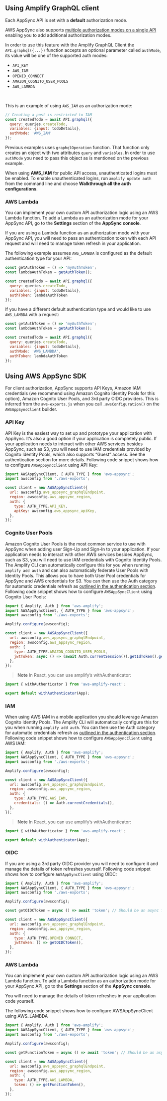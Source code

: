 ## Using Amplify GraphQL client

Each AppSync API is set with a __default__ authorization mode.

AWS AppSync also supports [multiple authorization modes on a single API](https://docs.aws.amazon.com/appsync/latest/devguide/security.html#using-additional-authorization-modes) enabling you to add additional authorization modes.

In order to use this feature with the Amplify GraphQL Client the `API.graphql({...})` function accepts an optional parameter called `authMode`, its value will be one of the supported auth modes:

- `API_KEY`
- `AWS_IAM`
- `OPENID_CONNECT`
- `AMAZON_COGNITO_USER_POOLS`
- `AWS_LAMBDA`

<br />

This is an example of using `AWS_IAM` as an authorization mode:

```js
// Creating a post is restricted to IAM 
const createdTodo = await API.graphql({
  query: queries.createTodo,
  variables: {input: todoDetails},
  authMode: 'AWS_IAM'
});
```

Previous examples uses `graphqlOperation` function. That function only creates an object with two attributes `query` and `variables`. In order to use `authMode` you need to pass this object as is mentioned on the previous example.

<Callout>

When using __AWS_IAM__ for public API access, unauthenticated logins must be enabled. To enable unauthenticated logins, run `amplify update auth` from the command line and choose __Walkthrough all the auth configurations__.

</Callout>

### AWS Lambda

You can implement your own custom API authorization logic using an AWS Lambda function. To add a Lambda as an authorization mode for your AppSync API, go to the **Settings** section of the **AppSync console**.

If you are using a Lambda function as an authorization mode with your AppSync API, you will need to pass an authentication token with each API request and will need to manage token refresh in your application.

The following example assumes `AWS_LAMBDA` is configured as the default authentication type for your API:
```js
const getAuthToken = () => 'myAuthToken';
const lambdaAuthToken = getAuthToken();

const createdTodo = await API.graphql({
  query: queries.createTodo,
  variables: {input: todoDetails},
  authToken: lambdaAuthToken
});
```

If you have a different default authentication type and would like to use `AWS_LAMBDA` with a request:
```javascript
const getAuthToken = () => 'myAuthToken';
const lambdaAuthToken = getAuthToken();

const createdTodo = await API.graphql({
  query: queries.createTodo,
  variables: {input: todoDetails},
  authMode: 'AWS_LAMBDA',
  authToken: lambdaAuthToken
});
```

## Using AWS AppSync SDK

For client authorization, AppSync supports API Keys, Amazon IAM credentials (we recommend using Amazon Cognito Identity Pools for this option), Amazon Cognito User Pools, and 3rd party OIDC providers. This is inferred from the `aws-exports.js` when you call `.awsConfiguration()` on the `AWSAppSyncClient` builder.

### API Key

API Key is the easiest way to set up and prototype your application with AppSync. It’s also a good option if your application is completely public. If your application needs to interact with other AWS services besides AppSync, such as S3, you will need to use IAM credentials provided by Cognito Identity Pools, which also supports “Guest” access. See the authentication section for more details. Following code snippet shows how to configure `AWSAppSyncClient` using API Key:

```js
import AWSAppSyncClient, { AUTH_TYPE } from 'aws-appsync';
import awsconfig from './aws-exports';

const client = new AWSAppSyncClient({
  url: awsconfig.aws_appsync_graphqlEndpoint,
  region: awsconfig.aws_appsync_region,
  auth: {
    type: AUTH_TYPE.API_KEY,
    apiKey: awsconfig.aws_appsync_apiKey,
  },
});
```

### Cognito User Pools

Amazon Cognito User Pools is the most common service to use with AppSync when adding user Sign-Up and Sign-In to your application. If your application needs to interact with other AWS services besides AppSync, such as S3, you will need to use IAM credentials with Cognito Identity Pools. The Amplify CLI can automatically configure this for you when running `amplify add auth` and can also automatically federate User Pools with Identity Pools. This allows you to have both User Pool credentials for AppSync and AWS credentials for S3. You can then use the Auth category for automatic credentials refresh as [outlined in the authentication section](/lib/auth/getting-started). Following code snippet shows how to configure `AWSAppSyncClient` using Cognito User Pools:

```js
import { Amplify, Auth } from 'aws-amplify';
import AWSAppSyncClient, { AUTH_TYPE } from 'aws-appsync';
import awsconfig from './aws-exports';

Amplify.configure(awsconfig);

const client = new AWSAppSyncClient({
  url: awsconfig.aws_appsync_graphqlEndpoint,
  region: awsconfig.aws_appsync_region,
  auth: {
    type: AUTH_TYPE.AMAZON_COGNITO_USER_POOLS,
    jwtToken: async () => (await Auth.currentSession()).getIdToken().getJwtToken(),
  },
});
```

> **Note** In React, you can use amplify’s withAuthenticator:

```js
import { withAuthenticator } from 'aws-amplify-react';

export default withAuthenticator(App);
```

### IAM

When using AWS IAM in a mobile application you should leverage Amazon Cognito Identity Pools. The Amplify CLI will automatically configure this for you when running `amplify add auth`. You can then use the Auth category for automatic credentials refresh as [outlined in the authentication section](/lib/auth/getting-started). Following code snippet shows how to configure `AWSAppSyncClient` using AWS IAM:

```js
import { Amplify, Auth } from 'aws-amplify';
import AWSAppSyncClient, { AUTH_TYPE } from 'aws-appsync';
import awsconfig from './aws-exports';

Amplify.configure(awsconfig);

const client = new AWSAppSyncClient({
  url: awsconfig.aws_appsync_graphqlEndpoint,
  region: awsconfig.aws_appsync_region,
  auth: {
    type: AUTH_TYPE.AWS_IAM,
    credentials: () => Auth.currentCredentials(),
  },
});
```

> **Note** In React, you can use amplify’s withAuthenticator:

```js
import { withAuthenticator } from 'aws-amplify-react';

export default withAuthenticator(App);
```

### OIDC

If you are using a 3rd party OIDC provider you will need to configure it and manage the details of token refreshes yourself. Following code snippet shows how to configure `AWSAppSyncClient` using OIDC:

```js
import { Amplify, Auth } from 'aws-amplify';
import AWSAppSyncClient, { AUTH_TYPE } from 'aws-appsync';
import awsconfig from './aws-exports';

Amplify.configure(awsconfig);

const getOIDCToken = async () => await 'token'; // Should be an async function that handles token refresh

const client = new AWSAppSyncClient({
  url: awsconfig.aws_appsync_graphqlEndpoint,
  region: awsconfig.aws_appsync_region,
  auth: {
    type: AUTH_TYPE.OPENID_CONNECT,
    jwtToken: () => getOIDCToken(),
  },
});
```

### AWS Lambda
You can implement your own custom API authorization logic using an AWS Lambda function. To add a Lambda function as an authorization mode for your AppSync API, go to the **Settings** section of the **AppSync console**.

You will need to manage the details of token refreshes in your application code yourself. 

The following code snippet shows how to configure AWSAppSyncClient using AWS_LAMBDA

```js
import { Amplify, Auth } from 'aws-amplify';
import AWSAppSyncClient, { AUTH_TYPE } from 'aws-appsync';
import awsconfig from './aws-exports';

Amplify.configure(awsconfig);

const getFunctionToken = async () => await 'token'; // Should be an async function that handles token refresh

const client = new AWSAppSyncClient({
  url: awsconfig.aws_appsync_graphqlEndpoint,
  region: awsconfig.aws_appsync_region,
  auth: {
    type: AUTH_TYPE.AWS_LAMBDA,
    token: () => getFunctionToken(),
  },
});
```
